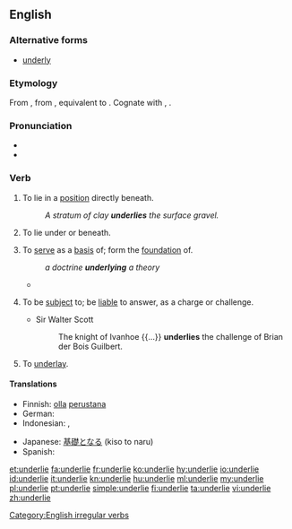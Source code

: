==English==

===Alternative forms===
* [[underly]]

===Etymology===
From {{etyl|enm|en}} {{term|underliggen|lang=enm}}, from {{etyl|ang|en}} {{term|underlicgan||to underlie, to be subject to, give way to|lang=ang}}, equivalent to {{prefix|under|lie}}. Cognate with {{etyl|nl|-}} {{term|onderliggen||to lie below, lie on the bottom of|lang=nl}}, {{etyl|de|-}} {{term|unterliegen||to lie under, be subject to, succumb|lang=de}}.

===Pronunciation===
* {{IPA|/ˌʌn.də(r)ˈlaɪ/}}
* {{rhymes|aɪ}}

===Verb===
{{en-verb|underlies|underlying|underlay|underlain}}

# {{context|intransitive|lang=en}} To lie in a [[position]] directly beneath.
#: ''A stratum of clay '''underlies''' the surface gravel.''
# {{context|transitive|lang=en}} To lie under or beneath.
# {{context|transitive|lang=en}} To [[serve]] as a [[basis]] of; form the [[foundation]] of.
#: ''a doctrine '''underlying''' a theory''
#*{{quote-magazine|year=2013|month=July-August|author=[http://www.americanscientist.org/authors/detail/sarah-glaz Sarah Glaz]
|title=[http://www.americanscientist.org/issues/pub/2013/4/ode-to-prime-numbers Ode to Prime Numbers]
|volume=101|issue=4|magazine={{w|American Scientist}}
|passage=Some poems, echoing the purpose of early poetic treatises on scientific principles, attempt to elucidate the mathematical concepts that '''underlie''' prime numbers. Others play with primes’ cultural associations. Still others derive their structure from mathematical patterns involving primes.}}
# {{context|transitive|lang=en}} To be [[subject]] to; be [[liable]] to answer, as a charge or challenge.
#* Sir Walter Scott
#*: The knight of Ivanhoe {{...}} '''underlies''' the challenge of Brian der Bois Guilbert.
# {{context|mining|lang=en}} To [[underlay]].

====Translations====
{{trans-top|to serve as a basis of}}
* Finnish: [[olla]] [[perustana]]
* German: {{t|de|zugrunde liegen}}
* Indonesian: {{t+|id|dasar|alt=mendasari}}, {{t+|id|landas|alt=melandasi}}
{{trans-mid}}
* Japanese: [[基礎]]となる (kiso to naru)
* Spanish: {{t+|es|subyacer}}
{{trans-bottom}}

[[Category:English irregular verbs]]

[[et:underlie]]
[[fa:underlie]]
[[fr:underlie]]
[[ko:underlie]]
[[hy:underlie]]
[[io:underlie]]
[[id:underlie]]
[[it:underlie]]
[[kn:underlie]]
[[hu:underlie]]
[[ml:underlie]]
[[my:underlie]]
[[pl:underlie]]
[[pt:underlie]]
[[simple:underlie]]
[[fi:underlie]]
[[ta:underlie]]
[[vi:underlie]]
[[zh:underlie]]